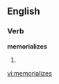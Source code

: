 ==English==

===Verb===
'''memorializes'''

# {{US}} {{third-person singular of|[[memorialize]]}}

[[vi:memorializes]]